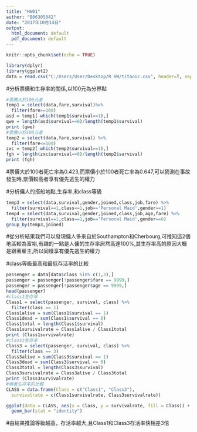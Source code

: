 ---
title: "HW01"
author: "B06305042"
date: "2017年10月14日"
output:
  html_document: default
  pdf_document: default
---
```{r setup, include=FALSE}
knitr::opts_chunk$set(echo = TRUE)
```
```{r}
library(dplyr)
library(ggplot2)
data = read.csv("C:/Users/User/Desktop/R HW/titanic.csv", header=T, sep=",")
```
#分析票價和生存率的關係,以100元為分界點
```{r}
#票價大於100元者
temp1 = select(data,fare,survival)%>%
  filter(fare>=100)
asd = temp1[-which(temp1$survival==1),]
qwe = length(asd$survival==0)/length(temp1$survival)
print (qwe)
#票價小於100元者
temp2 = select(data,fare,survival) %>%
  filter(fare<=100)
zxc = temp2[-which(temp2$survival==1),]
fgh = length(zxc$survival==0)/length(temp2$survival)
print (fgh)
```

#票價大於100者死亡率為0.423,而票價小於100者死亡率為0.647,可以猜測在事故發生時,票價較高者享有優先逃生的權力



#分析傭人的搭船地點,生存率,和class等級
```{r}
temp3 = select(data,survival,gender,joined,class,job,fare) %>%
  filter(survival==1,class==1,job=='Personal Maid',gender==1)
temp4 = select(data,survival,gender,joined,class,job,age,fare) %>%
  filter(survival==1,class==1,job=='Personal Maid',gender==0)
group_by(temp3,joined) 
```

#從分析結果我們可以發現傭人多來自於Southampton和Cherbourg,可推知這2個地區較為富裕,有趣的一點是人傭的生存率居然高達100%,其生存率高的原因大概是跟著雇主,所以同樣享有優先逃生的權力
    
    
    
#class等級最高和最低存活率的比較
```{r}
passenger = data[data$class %in% c(1,3),]
passenger = passenger[!passenger$fare == 9999,]
passenger = passenger[!passenger$age == 9999,]
head(passenger)
#class1生存率
Class1 = select(passenger, survival, class) %>%
  filter(class == 1)
Class1alive = sum(Class1$survival == 1) 
Class1dead = sum(Class1$survival == 0) 
Class1total = length(Class1$survival) 
Class1survivalrate = Class1alive / Class1total
print (Class1survivalrate)
#class3生存率
Class3 = select(passenger, survival, class) %>%
  filter(class == 3)
Class3alive = sum(Class3$survival == 1) 
Class3dead = sum(Class3$survival == 0) 
Class3total = length(Class3$survival) 
Class3survivalrate = Class3alive / Class3total
print (Class3survivalrate)
#兩者生存率的比較
CLASS = data.frame(Class = c("Class1", "Class3"),
  survivalrate = c(Class1survivalrate, Class3survivalrate))

ggplot(data = CLASS, aes(x = Class, y = survivalrate, fill = Class)) + 
  geom_bar(stat = "identity")
```
             
#由結果推論等級越高，存活率越大,且Class1和Class3存活率快相差3倍

